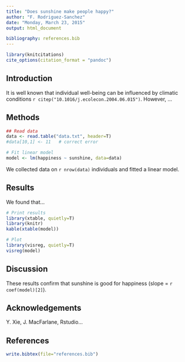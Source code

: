 ```yaml
---
title: "Does sunshine make people happy?"
author: "F. Rodriguez-Sanchez"
date: "Monday, March 23, 2015"
output: html_document

bibliography: references.bib
---
```


```r

library(knitcitations)
cite_options(citation_format = "pandoc")

```

Introduction
------------

It is well known that individual well-being can be influenced by climatic conditions `r citep("10.1016/j.ecolecon.2004.06.015")`. However, ...


Methods
-------

```r
## Read data
data <- read.table("data.txt", header=T)
#data[10,1] <- 11   # correct error

# Fit linear model
model <- lm(happiness ~ sunshine, data=data)

```

We collected data on `r nrow(data)` individuals and fitted a linear model.



Results
-------

We found that...

```r
# Print results
library(xtable, quietly=T)
library(knitr)
kable(xtable(model)) 
```

```r
# Plot
library(visreg, quietly=T)
visreg(model)
```

Discussion
----------

These results confirm that sunshine is good for happiness (slope = `r coef(model)[2]`).


Acknowledgements
----------------

Y. Xie, J. MacFarlane, Rstudio...


References
----------

```r
write.bibtex(file="references.bib")
```

